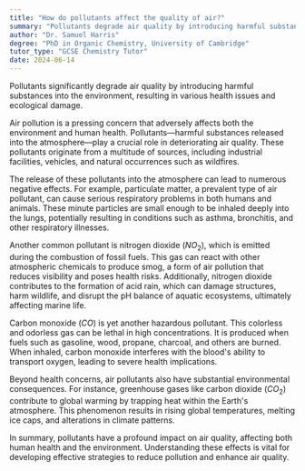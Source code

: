```yaml
---
title: "How do pollutants affect the quality of air?"
summary: "Pollutants degrade air quality by introducing harmful substances, causing health issues and environmental damage."
author: "Dr. Samuel Harris"
degree: "PhD in Organic Chemistry, University of Cambridge"
tutor_type: "GCSE Chemistry Tutor"
date: 2024-06-14
---
```


Pollutants significantly degrade air quality by introducing harmful substances into the environment, resulting in various health issues and ecological damage.

Air pollution is a pressing concern that adversely affects both the environment and human health. Pollutants—harmful substances released into the atmosphere—play a crucial role in deteriorating air quality. These pollutants originate from a multitude of sources, including industrial facilities, vehicles, and natural occurrences such as wildfires.

The release of these pollutants into the atmosphere can lead to numerous negative effects. For example, particulate matter, a prevalent type of air pollutant, can cause serious respiratory problems in both humans and animals. These minute particles are small enough to be inhaled deeply into the lungs, potentially resulting in conditions such as asthma, bronchitis, and other respiratory illnesses.

Another common pollutant is nitrogen dioxide ($NO_2$), which is emitted during the combustion of fossil fuels. This gas can react with other atmospheric chemicals to produce smog, a form of air pollution that reduces visibility and poses health risks. Additionally, nitrogen dioxide contributes to the formation of acid rain, which can damage structures, harm wildlife, and disrupt the pH balance of aquatic ecosystems, ultimately affecting marine life.

Carbon monoxide ($CO$) is yet another hazardous pollutant. This colorless and odorless gas can be lethal in high concentrations. It is produced when fuels such as gasoline, wood, propane, charcoal, and others are burned. When inhaled, carbon monoxide interferes with the blood's ability to transport oxygen, leading to severe health implications.

Beyond health concerns, air pollutants also have substantial environmental consequences. For instance, greenhouse gases like carbon dioxide ($CO_2$) contribute to global warming by trapping heat within the Earth's atmosphere. This phenomenon results in rising global temperatures, melting ice caps, and alterations in climate patterns.

In summary, pollutants have a profound impact on air quality, affecting both human health and the environment. Understanding these effects is vital for developing effective strategies to reduce pollution and enhance air quality.
    
